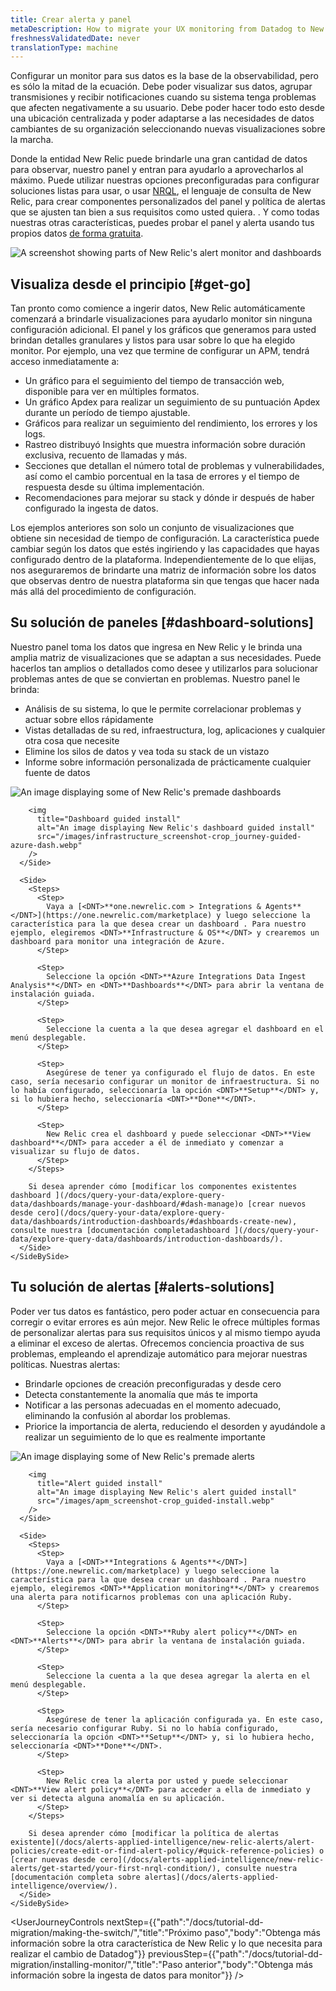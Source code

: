 ```yaml
---
title: Crear alerta y panel
metaDescription: How to migrate your UX monitoring from Datadog to New Relic.
freshnessValidatedDate: never
translationType: machine
---
```


Configurar un monitor para sus datos es la base de la observabilidad, pero es sólo la mitad de la ecuación. Debe poder visualizar sus datos, agrupar transmisiones y recibir notificaciones cuando su sistema tenga problemas que afecten negativamente a su usuario. Debe poder hacer todo esto desde una ubicación centralizada y poder adaptarse a las necesidades de datos cambiantes de su organización seleccionando nuevas visualizaciones sobre la marcha.

Donde la entidad New Relic puede brindarle una gran cantidad de datos para observar, nuestro panel y <InlinePopover type="alerts"/>entran para ayudarlo a aprovecharlos al máximo. Puede utilizar nuestras opciones preconfiguradas para configurar soluciones listas para usar, o usar [NRQL](/docs/query-your-data/nrql-new-relic-query-language/get-started/introduction-nrql-new-relics-query-language/), el lenguaje de consulta de New Relic, para crear componentes personalizados del panel y política de alertas que se ajusten tan bien a sus requisitos como usted quiera. . Y como todas nuestras otras características, puedes probar el panel y alerta usando tus propios datos [de forma gratuita](https://newrelic.com/signup).

<img
  title="Alerts-and-dash"
  alt="A screenshot showing parts of New Relic's alert monitor and dashboards"
  src="/images/dashboards_screenshot-crop_journey-dash-and-alerts.webp"
/>

## Visualiza desde el principio [#get-go]

Tan pronto como comience a ingerir datos, New Relic automáticamente comenzará a brindarle visualizaciones para ayudarlo monitor sin ninguna configuración adicional. El panel y los gráficos que generamos para usted brindan detalles granulares y listos para usar sobre lo que ha elegido monitor. Por ejemplo, una vez que termine de configurar un APM, tendrá acceso inmediatamente a:

* Un gráfico para el seguimiento del tiempo de transacción web, disponible para ver en múltiples formatos.
* Un gráfico Apdex para realizar un seguimiento de su puntuación Apdex durante un período de tiempo ajustable.
* Gráficos para realizar un seguimiento del rendimiento, los errores y los logs.
* Rastreo distribuyó Insights que muestra información sobre duración exclusiva, recuento de llamadas y más.
* Secciones que detallan el número total de problemas y vulnerabilidades, así como el cambio porcentual en la tasa de errores y el tiempo de respuesta desde su última implementación.
* Recomendaciones para mejorar su stack y dónde ir después de haber configurado la ingesta de datos.

Los ejemplos anteriores son solo un conjunto de visualizaciones que obtiene sin necesidad de tiempo de configuración. La característica puede cambiar según los datos que estés ingiriendo y las capacidades que hayas configurado dentro de la plataforma. Independientemente de lo que elijas, nos aseguraremos de brindarte una matriz de información sobre los datos que observas dentro de nuestra plataforma sin que tengas que hacer nada más allá del procedimiento de configuración.

## Su solución de paneles [#dashboard-solutions]

Nuestro panel toma los datos que ingresa en New Relic y le brinda una amplia matriz de visualizaciones que se adaptan a sus necesidades. Puede hacerlos tan amplios o detallados como desee y utilizarlos para solucionar problemas antes de que se conviertan en problemas. Nuestro panel le brinda:

* Análisis de su sistema, lo que le permite correlacionar problemas y actuar sobre ellos rápidamente
* Vistas detalladas de su red, infraestructura, log, aplicaciones y cualquier otra cosa que necesite
* Elimine los silos de datos y vea toda su stack de un vistazo
* Informe sobre información personalizada de prácticamente cualquier fuente de datos

<CollapserGroup>
  <Collapser
    id="dash-install"
    title="Instalar un dashboard prefabricado"
  >
    <SideBySide>
      <Side>
        <img
          title="Premade dashboards"
          alt="An image displaying some of New Relic's premade dashboards"
          src="/images/infrastructure_screenshot-crop_premade-dashboards.webp"
        />

        <img
          title="Dashboard guided install"
          alt="An image displaying New Relic's dashboard guided install"
          src="/images/infrastructure_screenshot-crop_journey-guided-azure-dash.webp"
        />
      </Side>

      <Side>
        <Steps>
          <Step>
            Vaya a [<DNT>**one.newrelic.com > Integrations & Agents**</DNT>](https://one.newrelic.com/marketplace) y luego seleccione la característica para la que desea crear un dashboard . Para nuestro ejemplo, elegiremos <DNT>**Infrastructure & OS**</DNT> y crearemos un dashboard para monitor una integración de Azure.
          </Step>

          <Step>
            Seleccione la opción <DNT>**Azure Integrations Data Ingest Analysis**</DNT> en <DNT>**Dashboards**</DNT> para abrir la ventana de instalación guiada.
          </Step>

          <Step>
            Seleccione la cuenta a la que desea agregar el dashboard en el menú desplegable.
          </Step>

          <Step>
            Asegúrese de tener ya configurado el flujo de datos. En este caso, sería necesario configurar un monitor de infraestructura. Si no lo había configurado, seleccionaría la opción <DNT>**Setup**</DNT> y, si lo hubiera hecho, seleccionaría <DNT>**Done**</DNT>.
          </Step>

          <Step>
            New Relic crea el dashboard y puede seleccionar <DNT>**View dashboard**</DNT> para acceder a él de inmediato y comenzar a visualizar su flujo de datos.
          </Step>
        </Steps>

        Si desea aprender cómo [modificar los componentes existentes dashboard ](/docs/query-your-data/explore-query-data/dashboards/manage-your-dashboard/#dash-manage)o [crear nuevos desde cero](/docs/query-your-data/explore-query-data/dashboards/introduction-dashboards/#dashboards-create-new), consulte nuestra [documentación completadashboard ](/docs/query-your-data/explore-query-data/dashboards/introduction-dashboards/).
      </Side>
    </SideBySide>
  </Collapser>
</CollapserGroup>

## Tu solución de alertas [#alerts-solutions]

Poder ver tus datos es fantástico, pero poder actuar en consecuencia para corregir o evitar errores es aún mejor. New Relic le ofrece múltiples formas de personalizar alertas para sus requisitos únicos y al mismo tiempo ayuda a eliminar el exceso de alertas. Ofrecemos conciencia proactiva de sus problemas, empleando el aprendizaje automático para mejorar nuestras políticas. Nuestras alertas:

* Brindarle opciones de creación preconfiguradas y desde cero
* Detecta constantemente la anomalía que más te importa
* Notificar a las personas adecuadas en el momento adecuado, eliminando la confusión al abordar los problemas.
* Priorice la importancia de alerta, reduciendo el desorden y ayudándole a realizar un seguimiento de lo que es realmente importante

<CollapserGroup>
  <Collapser
    id="alerts-install"
    title="Instalar una alerta prefabricada"
  >
    <SideBySide>
      <Side>
        <img
          title="Premade alerts"
          alt="An image displaying some of New Relic's premade alerts"
          src="/images/apm_screenshot-crop_premade-alerts.webp"
        />

        <img
          title="Alert guided install"
          alt="An image displaying New Relic's alert guided install"
          src="/images/apm_screenshot-crop_guided-install.webp"
        />
      </Side>

      <Side>
        <Steps>
          <Step>
            Vaya a [<DNT>**Integrations & Agents**</DNT>](https://one.newrelic.com/marketplace) y luego seleccione la característica para la que desea crear un dashboard . Para nuestro ejemplo, elegiremos <DNT>**Application monitoring**</DNT> y crearemos una alerta para notificarnos problemas con una aplicación Ruby.
          </Step>

          <Step>
            Seleccione la opción <DNT>**Ruby alert policy**</DNT> en <DNT>**Alerts**</DNT> para abrir la ventana de instalación guiada.
          </Step>

          <Step>
            Seleccione la cuenta a la que desea agregar la alerta en el menú desplegable.
          </Step>

          <Step>
            Asegúrese de tener la aplicación configurada ya. En este caso, sería necesario configurar Ruby. Si no lo había configurado, seleccionaría la opción <DNT>**Setup**</DNT> y, si lo hubiera hecho, seleccionaría <DNT>**Done**</DNT>.
          </Step>

          <Step>
            New Relic crea la alerta por usted y puede seleccionar <DNT>**View alert policy**</DNT> para acceder a ella de inmediato y ver si detecta alguna anomalía en su aplicación.
          </Step>
        </Steps>

        Si desea aprender cómo [modificar la política de alertas existente](/docs/alerts-applied-intelligence/new-relic-alerts/alert-policies/create-edit-or-find-alert-policy/#quick-reference-policies) o [crear nuevas desde cero](/docs/alerts-applied-intelligence/new-relic-alerts/get-started/your-first-nrql-condition/), consulte nuestra [documentación completa sobre alertas](/docs/alerts-applied-intelligence/overview/).
      </Side>
    </SideBySide>
  </Collapser>
</CollapserGroup>

<UserJourneyControls
  nextStep={{"path":"/docs/tutorial-dd-migration/making-the-switch/","title":"Próximo paso","body":"Obtenga más información sobre la otra característica de New Relic y lo que necesita para realizar el cambio de Datadog"}}
  previousStep={{"path":"/docs/tutorial-dd-migration/installing-monitor/","title":"Paso anterior","body":"Obtenga más información sobre la ingesta de datos para monitor"}}
/>
